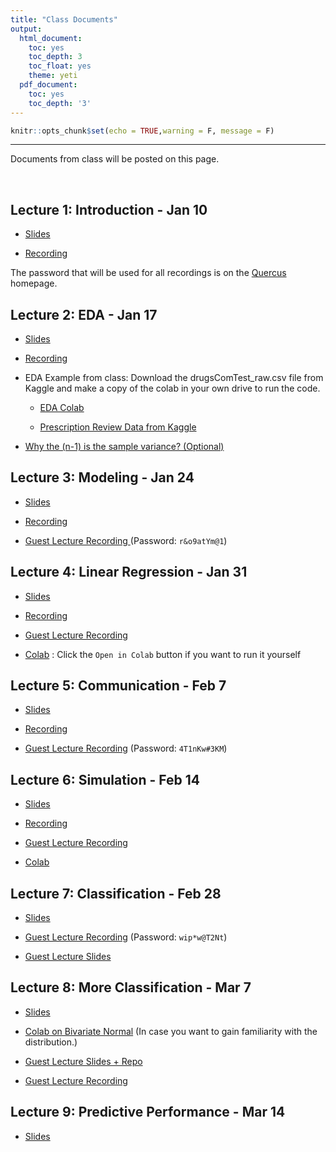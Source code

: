 ```yaml
---
title: "Class Documents"
output:
  html_document:
    toc: yes
    toc_depth: 3
    toc_float: yes
    theme: yeti
  pdf_document:
    toc: yes
    toc_depth: '3'
---
```


```r
knitr::opts_chunk$set(echo = TRUE,warning = F, message = F)
```

******

Documents from class will be posted on this page.

<br>

## Lecture 1: Introduction - Jan 10

* <a href="https://drive.google.com/file/d/177-GVP5ZYFuQxca-HYkwK5ao8Wog6btR/view?usp=sharing" target="_blank">Slides</a>

* <a href="https://utoronto.zoom.us/rec/share/p8nlgJ8l65LmY89CpgqkvcvWm_q6jLYtbielzfFOp4ybGOJ6RE4qctFLgrsi3yNr.IjIFwZ-lpejQldZC" target="_blank">Recording</a>

The password that will be used for all recordings is on the [Quercus](https://q.utoronto.ca/courses/256475) homepage.

## Lecture 2: EDA - Jan 17

* <a href="https://drive.google.com/file/d/1_tUiEvLg3yB_lRyu-v1SwE3HWyeIuOOo/view?usp=sharing" target="_blank">Slides</a>

* <a href="https://utoronto.zoom.us/rec/share/32k7HmLWR3nKx37lMHTWJSnzIfcIUN866Ig5y9hy1g_4da-8rvA-GQ8Ggqty4ohX.NU88gtXkgrmOMJsF" target="_blank">Recording</a>

* EDA Example from class: Download the drugsComTest_raw.csv file from Kaggle and make a copy of the colab in your own drive to run the code.  

  - <a href="https://colab.research.google.com/drive/1z7bCpPXGtWHyLh6kCsbTv5hdfAd8gwRR?usp=sharing" target="_blank">EDA Colab</a>

  - <a href="https://www.kaggle.com/jessicali9530/kuc-hackathon-winter-2018" target="_blank">Prescription Review Data from Kaggle</a>

* <a href="https://drive.google.com/file/d/1i0ychQST504tpkFzGxqF9hU8p_zerU94/view?usp=sharing" target="_blank">Why the (n-1) is the sample variance? (Optional)</a>

## Lecture 3: Modeling - Jan 24

* <a href="https://drive.google.com/file/d/1tBWGAIyENXXhgsf7K2gbok423Es3WQrb/view?usp=sharing" target="_blank">Slides</a>

* <a href="https://utoronto.zoom.us/rec/share/g72AG4H12lpCTcxl0r3SyfRXWfCnA8p_POBSpjXRXCJBZAlJN4a7Lad2p5TrYGNL.rn6iagrOsyPnj8Dp?startTime=1643044384000" target="_blank">Recording</a>

* <a href="https://utoronto.zoom.us/rec/share/dGgFUFaMyGj3lGlhRTqcyh8h6CeSk0QLl7yI9K49kedToHKPkrrFNYcXBil6SFs-.ffIkfaA1VgF2kUp-?startTime=1643144474000" target="_blank">Guest Lecture Recording </a> (Password: `r&o9atYm@1`) 

## Lecture 4: Linear Regression - Jan 31

* <a href="https://drive.google.com/file/d/1LDnCWphKwoNgBjWARHzgFTG0xCXuqz4Q/view?usp=sharing" target="_blank">Slides</a>

* <a href="https://utoronto.zoom.us/rec/share/IGIxuzWmJrwZ9mV1L-6oTMI3dZf99Nw1WM7wq9lyJ4pABDLg04_2HOeIJ61S-lY4.UvNggpJe2fvvHEPo?startTime=1643649071000" target="_blank">Recording</a>

* <a href="https://utoronto.zoom.us/rec/share/IGIxuzWmJrwZ9mV1L-6oTMI3dZf99Nw1WM7wq9lyJ4pABDLg04_2HOeIJ61S-lY4.UvNggpJe2fvvHEPo?startTime=1643652178000" target="_blank">Guest Lecture Recording </a>

* <a href="https://github.com/jlgrons/JSC270_Lecture4/blob/main/Palmer_Penguins_Regression.ipynb">Colab</a> : Click the `Open in Colab` button if you want to run it yourself


## Lecture 5: Communication - Feb 7

* <a href="https://drive.google.com/file/d/1AZuV1fIV-j0LVjWs6TdapQAkgyx09M08/view?usp=sharing" target="_blank">Slides</a>

* <a href="https://utoronto.zoom.us/rec/share/BGGY4deCcK_h3C10xyzOsxQ1Fhw5lDpGbxZZEJJCJZ0AJVF_HZESp3rWtoEGKYZ5.GzUxbKC0aU4RfRWY" target="_blank">Recording</a>

* <a href="https://utoronto.zoom.us/rec/share/r9TFlXGbeKM5q4vHuG5jiu-HAU75RpKuV0ktuAsfEkT4L6a1XFfSDvTR-oKAXzEs.EtcE1PINCx6PD_0U?startTime=1644353990000" target="_blank">Guest Lecture Recording</a> (Password: `4T1nKw#3KM`)


## Lecture 6: Simulation - Feb 14

* <a href="https://drive.google.com/file/d/1pkwbNQbLnfOorVfhEsz5mghIEOBBxaUl/view?usp=sharing">Slides</a>

* <a href="https://utoronto.zoom.us/rec/share/8YkjMDw2efKlE44j0Bxj8vpC1zSAMHTjUf7Rm1r7W5wMCXTb32zALfMaX3FVQSmk.Hh3ayie1nTcPMz0i?startTime=1644858642000" target="_blank">Recording</a>

* <a href="https://utoronto.zoom.us/rec/share/8YkjMDw2efKlE44j0Bxj8vpC1zSAMHTjUf7Rm1r7W5wMCXTb32zALfMaX3FVQSmk.Hh3ayie1nTcPMz0i?startTime=1644861769000" target="_blank">Guest Lecture Recording</a>

* <a href="https://github.com/jlgrons/JSC270_Lecture6">Colab</a> 

## Lecture 7: Classification - Feb 28


* <a href="https://drive.google.com/file/d/13nvf1QVEtSyrrB_19O1lsNEaGI0FxkOy/view?usp=sharing">Slides</a>

* <a href="https://utoronto.zoom.us/rec/share/3pChZSQjfcVRqlTXa4BNjFr8jUh1ngy2MYOa-agMvHRrnLsQwMr_BWZ_SISxB8Jk.Xw4cmtF5IuBqbybl?startTime=1646168723000" target="_blank">Guest Lecture Recording</a> (Password: `wip*w@T2Nt`)

* <a href=https://drive.google.com/file/d/1SMIu_gNdB5y3i1ST5CBu82iQuCrkY7P9/view?usp=sharing" target="_blank">Guest Lecture Slides</a> 


## Lecture 8: More Classification - Mar 7

* <a href="https://drive.google.com/file/d/1Nm1NPDLwTpFVsGAUoobWxGDbyalKuHOP/view?usp=sharing">Slides</a>

* <a href="https://github.com/jlgrons/JSC270_Lecture8" target="_blank">Colab on Bivariate Normal</a> (In case you want to gain familiarity with the distribution.)

* <a href="https://github.com/alistairewj/lecture-intro-to-nlp" target="_blank">Guest Lecture Slides + Repo </a> 

* <a href="https://utoronto.zoom.us/rec/share/ng8f0DFFzVt9wAr6qYQ4raEM5QdwBfczGR6nx0-_-AExhKvmrbzCuEg6E-n-KLhF.0118VJZT5B-SsSbK?startTime=1646676686000">Guest Lecture Recording </a> 


## Lecture 9: Predictive Performance - Mar 14

* <a href="https://drive.google.com/file/d/1tMRAFP3tOr5VVKpxD0_VimjH9UMsfy4t/view?usp=sharing">Slides</a>




